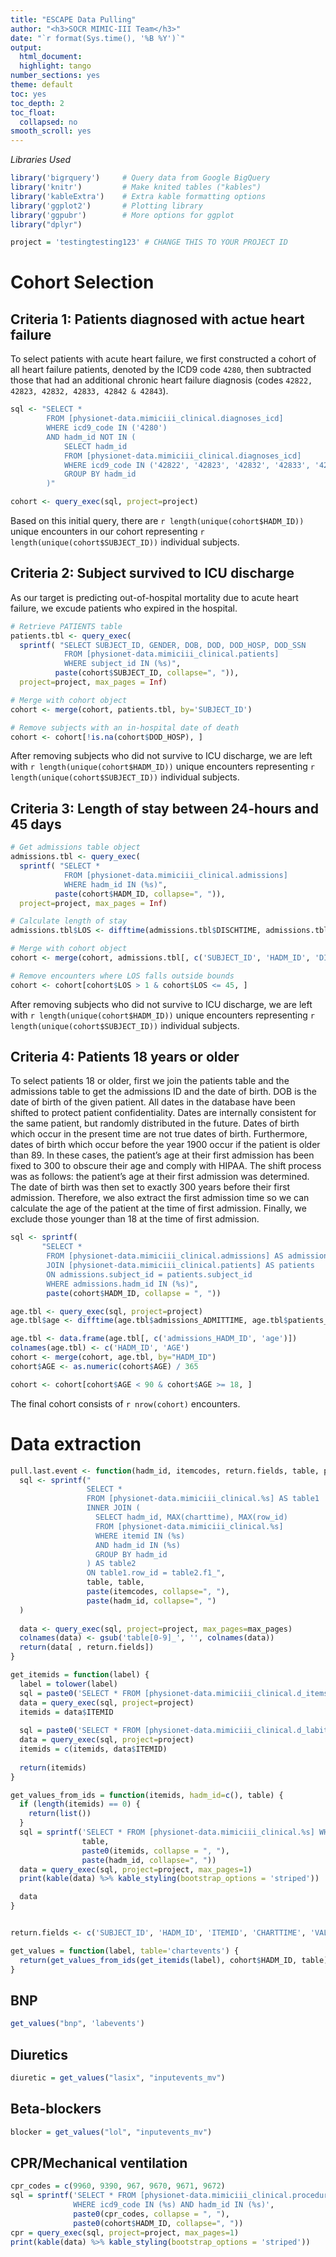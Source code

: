 ```yaml
---
title: "ESCAPE Data Pulling"
author: "<h3>SOCR MIMIC-III Team</h3>"
date: "`r format(Sys.time(), '%B %Y')`"
output:
  html_document:
  highlight: tango
number_sections: yes
theme: default
toc: yes
toc_depth: 2
toc_float:
  collapsed: no
smooth_scroll: yes
---
```

  
*Libraries Used*
```r
library('bigrquery')     # Query data from Google BigQuery
library('knitr')         # Make knited tables ("kables")
library('kableExtra')    # Extra kable formatting options
library('ggplot2')       # Plotting library
library('ggpubr')        # More options for ggplot
library("dplyr")

project = 'testingtesting123' # CHANGE THIS TO YOUR PROJECT ID
```

# Cohort Selection

## Criteria 1: Patients diagnosed with actue heart failure

To select patients with acute heart failure, we first constructed a cohort of all heart failure patients, denoted by the ICD9 code `4280`, then subtracted those that had an additional chronic heart failure diagnosis (codes `42822, 42823, 42832, 42833, 42842 & 42843`).

```r
sql <- "SELECT *
        FROM [physionet-data.mimiciii_clinical.diagnoses_icd]
        WHERE icd9_code IN ('4280')
        AND hadm_id NOT IN (
            SELECT hadm_id
            FROM [physionet-data.mimiciii_clinical.diagnoses_icd]
            WHERE icd9_code IN ('42822', '42823', '42832', '42833', '42842', '42843') 
            GROUP BY hadm_id
        )"

cohort <- query_exec(sql, project=project)
```

Based on this initial query, there are `r length(unique(cohort$HADM_ID))` unique encounters in our cohort representing `r length(unique(cohort$SUBJECT_ID))` individual subjects.

## Criteria 2: Subject survived to ICU discharge

As our target is predicting out-of-hospital mortality due to acute heart failure, we excude patients who expired in the hospital.

```r
# Retrieve PATIENTS table
patients.tbl <- query_exec(
  sprintf( "SELECT SUBJECT_ID, GENDER, DOB, DOD, DOD_HOSP, DOD_SSN 
            FROM [physionet-data.mimiciii_clinical.patients] 
            WHERE subject_id IN (%s)", 
          paste(cohort$SUBJECT_ID, collapse=", ")),
  project=project, max_pages = Inf)

# Merge with cohort object
cohort <- merge(cohort, patients.tbl, by='SUBJECT_ID')

# Remove subjects with an in-hospital date of death
cohort <- cohort[!is.na(cohort$DOD_HOSP), ]
```
After removing subjects who did not survive to ICU discharge, we are left with `r length(unique(cohort$HADM_ID))` unique encounters representing `r length(unique(cohort$SUBJECT_ID))` individual subjects.

## Criteria 3: Length of stay between 24-hours and 45 days

```r
# Get admissions table object
admissions.tbl <- query_exec(
  sprintf( "SELECT *
            FROM [physionet-data.mimiciii_clinical.admissions] 
            WHERE hadm_id IN (%s)", 
          paste(cohort$HADM_ID, collapse=", ")),
  project=project, max_pages = Inf)

# Calculate length of stay
admissions.tbl$LOS <- difftime(admissions.tbl$DISCHTIME, admissions.tbl$ADMITTIME, unit='days')

# Merge with cohort object
cohort <- merge(cohort, admissions.tbl[, c('SUBJECT_ID', 'HADM_ID', 'DISCHTIME', 'ADMITTIME', 'LOS')], by=c('SUBJECT_ID', 'HADM_ID'))

# Remove encounters where LOS falls outside bounds
cohort <- cohort[cohort$LOS > 1 & cohort$LOS <= 45, ]
```

After removing subjects who did not survive to ICU discharge, we are left with `r length(unique(cohort$HADM_ID))` unique encounters representing `r length(unique(cohort$SUBJECT_ID))` individual subjects.

## Criteria 4: Patients 18 years or older 

To select patients 18 or older, first we join the patients table and the admissions table to get the admissions ID and the date of birth. DOB is the date of birth of the given patient. All dates in the database have been shifted to protect patient confidentiality. Dates are internally consistent for the same patient, but randomly distributed in the future. Dates of birth which occur in the present time are not true dates of birth. Furthermore, dates of birth which occur before the year 1900 occur if the patient is older than 89. In these cases, the patient's age at their first admission has been fixed to 300 to obscure their age and comply with HIPAA. The shift process was as follows: the patient's age at their first admission was determined. The date of birth was then set to exactly 300 years before their first admission. Therefore, we also extract the first admission time so we can calculate the age of the patient at the time of first admission. Finally, we exclude those younger than 18 at the time of first admission.

```r
sql <- sprintf(
       "SELECT *
        FROM [physionet-data.mimiciii_clinical.admissions] AS admissions
        JOIN [physionet-data.mimiciii_clinical.patients] AS patients
        ON admissions.subject_id = patients.subject_id
        WHERE admissions.hadm_id IN (%s)",
        paste(cohort$HADM_ID, collapse = ", "))

age.tbl <- query_exec(sql, project=project)
age.tbl$age <- difftime(age.tbl$admissions_ADMITTIME, age.tbl$patients_DOB, units='days')

age.tbl <- data.frame(age.tbl[, c('admissions_HADM_ID', 'age')])
colnames(age.tbl) <- c('HADM_ID', 'AGE')
cohort <- merge(cohort, age.tbl, by="HADM_ID")
cohort$AGE <- as.numeric(cohort$AGE) / 365

cohort <- cohort[cohort$AGE < 90 & cohort$AGE >= 18, ]
```

The final cohort consists of `r nrow(cohort)` encounters.

# Data extraction

```r
pull.last.event <- function(hadm_id, itemcodes, return.fields, table, project, max_pages=Inf) {
  sql <- sprintf("
                 SELECT *
                 FROM [physionet-data.mimiciii_clinical.%s] AS table1
                 INNER JOIN (
                   SELECT hadm_id, MAX(charttime), MAX(row_id)
                   FROM [physionet-data.mimiciii_clinical.%s]
                   WHERE itemid IN (%s)
                   AND hadm_id IN (%s)
                   GROUP BY hadm_id
                 ) AS table2
                 ON table1.row_id = table2.f1_",
                 table, table, 
                 paste(itemcodes, collapse=", "),
                 paste(hadm_id, collapse=", ")
  )
  
  data <- query_exec(sql, project=project, max_pages=max_pages)
  colnames(data) <- gsub('table[0-9]_', '', colnames(data))
  return(data[ , return.fields])
}

get_itemids = function(label) {
  label = tolower(label)
  sql = paste0('SELECT * FROM [physionet-data.mimiciii_clinical.d_items] WHERE LOWER(label) LIKE "%',label, '%"')
  data = query_exec(sql, project=project)
  itemids = data$ITEMID
  
  sql = paste0('SELECT * FROM [physionet-data.mimiciii_clinical.d_labitems] WHERE LOWER(label) LIKE "%',label, '%"')
  data = query_exec(sql, project=project)
  itemids = c(itemids, data$ITEMID)
  
  return(itemids)
}

get_values_from_ids = function(itemids, hadm_id=c(), table) {
  if (length(itemids) == 0) {
    return(list())
  }
  sql = sprintf('SELECT * FROM [physionet-data.mimiciii_clinical.%s] WHERE itemid IN (%s) AND hadm_id IN (%s)', 
                table,
                paste0(itemids, collapse = ", "), 
                paste(hadm_id, collapse=", "))
  data = query_exec(sql, project=project, max_pages=1)
  print(kable(data) %>% kable_styling(bootstrap_options = 'striped'))

  data
}


return.fields <- c('SUBJECT_ID', 'HADM_ID', 'ITEMID', 'CHARTTIME', 'VALUENUM', 'VALUEUOM')

get_values = function(label, table='chartevents') {
  return(get_values_from_ids(get_itemids(label), cohort$HADM_ID, table))
}
```

## BNP

```r
get_values("bnp", 'labevents')
```

## Diuretics

```r
diuretic = get_values("lasix", "inputevents_mv")
```

## Beta-blockers

```r
blocker = get_values("lol", "inputevents_mv")
```

## CPR/Mechanical ventilation

```r
cpr_codes = c(9960, 9390, 967, 9670, 9671, 9672)
sql = sprintf('SELECT * FROM [physionet-data.mimiciii_clinical.procedures_icd] 
              WHERE icd9_code IN (%s) AND hadm_id IN (%s)', 
              paste0(cpr_codes, collapse = ", "), 
              paste0(cohort$HADM_ID, collapse=", "))
cpr = query_exec(sql, project=project, max_pages=1)
print(kable(data) %>% kable_styling(bootstrap_options = 'striped'))
```

